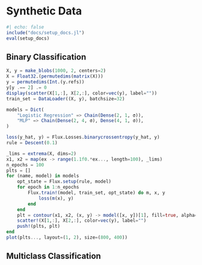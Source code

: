 # Synthetic Data

```julia
#| echo: false
include("docs/setup_docs.jl")
eval(setup_docs)
```

## Binary Classification

```julia
X, y = make_blobs(1000, 2, centers=2)
X = Float32.(permutedims(matrix(X)))
y = permutedims(Int.(y.refs))
y[y .== 2] .= 0
display(scatter(X[1,:], X[2,:], color=vec(y), label=""))
train_set = DataLoader((X, y), batchsize=32)
```

```julia
models = Dict(
    "Logistic Regression" => Chain(Dense(2, 1, σ)),
    "MLP" => Chain(Dense(2, 4, σ), Dense(4, 1, σ)),
)
```

```julia
loss(y_hat, y) = Flux.Losses.binarycrossentropy(y_hat, y)
rule = Descent(0.1)
```

```julia
_lims = extrema(X, dims=2)
x1, x2 = map(ex -> range(1.1f0.*ex..., length=100), _lims)
n_epochs = 100
plts = []
for (name, model) in models
    opt_state = Flux.setup(rule, model)
    for epoch in 1:n_epochs
        Flux.train!(model, train_set, opt_state) do m, x, y
            loss(m(x), y)
        end
    end
    plt = contour(x1, x2, (x, y) -> model([x, y])[1], fill=true, alpha=0.5, title=name, cbar=false)
    scatter!(X[1,:], X[2,:], color=vec(y), label="")
    push!(plts, plt)
end
plot(plts..., layout=(1, 2), size=(800, 400))
```



## Multiclass Classification
